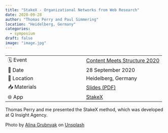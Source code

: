 ```yaml
---
title: "StakeX - Organizational Networks from Web Research"
date: 2020-09-28
author: "Thomas Perry and Paul Simmering"
location: "Heidelberg, Germany"
categories:
  - symposium
draft: false
image: "image.jpg"
---
```


| | |
| --- | --- |
| 🗓️ Event | [Content Meets Structure 2020](https://www.gesis.org/forschung/tagungen-und-konferenzen/veranstaltungsarchiv/konferenzen/content-meets-structure) |
| 📅 Date | 28 September 2020 |
| 📍 Location | Heidelberg, Germany |
| 📥 Materials | [Slides (PDF)](perry_simmering_comes_2020.pdf) |
| 🌐 App | [StakeX](https://teamqapp.de/shiny/stakex_operativ/) |

Thomas Perry and me presented the StakeX method, which was developed at Q Insight Agency.

Photo by <a href="https://unsplash.com/@alinnnaaaa?utm_source=unsplash&utm_medium=referral&utm_content=creditCopyText">Alina Grubnyak</a> on <a href="https://unsplash.com/s/photos/network?utm_source=unsplash&utm_medium=referral&utm_content=creditCopyText">Unsplash</a>
  
